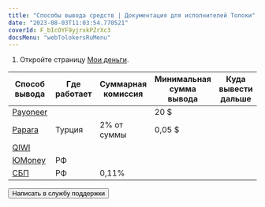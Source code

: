 ```yaml
---
title: "Способы вывода средств | Документация для исполнителей Толоки"
date: "2023-08-03T11:03:54.770521"
coverId: F_bIcOYF9yjrxkPZrXc3
docsMenu: "webTolokersRuMenu"
---
```



<RuPayAboutContent1/>

1. Откройте страницу [Мои деньги](https://we.toloka.ai/profile/money).

<RuPayAboutContent2/>

Способ вывода | Где работает | Суммарная комиссия | Минимальная сумма вывода | Куда вывести дальше
----- | ----- | ----- | ----- | -----
[Payoneer](../payoneer) | <RuPayAboutTable5/>| <RuPayAboutTable6/>| 20 $ | <RuPayAboutTable7/>
[Papara](../papara) | Турция| 2% от суммы| 0,05 $ | <RuPayAboutTable30/>
[QIWI](../qiwi-wallet) | <RuPayAboutTable8/>| <RuPayAboutTable9/>| <RuPayAboutTable10/>| <RuPayAboutTable11/>
[ЮMoney](../yoomoney) | РФ | <RuPayAboutTable20/>| <RuPayAboutTable21/>| <RuPayAboutTable22/>
[СБП](../sbp) | РФ | 0,11% | <RuPayAboutTable23/>| <RuPayAboutTable24/>

<RuPayAboutContent3/>

<Button view="defaultInverse" size="l" type="link" url="../../troubleshooting/troubleshooting#money_withdrawal">Написать в службу поддержки</Button>
